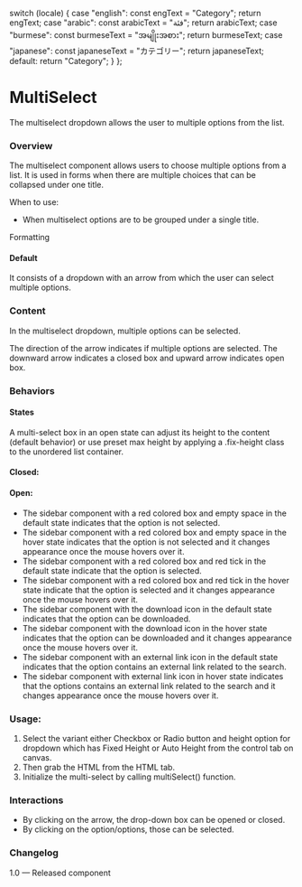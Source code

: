 
  switch (locale) {
    case "english":
      const engText = "Category";
      return engText;
    case "arabic":
      const arabicText = "فئة";
      return arabicText;
    case "burmese":
      const burmeseText = "အမျိုးအစား";
      return burmeseText;
    case "japanese":
      const japaneseText = "カテゴリー";
      return japaneseText;
    default:
      return "Category";
  }
};

<Meta of={MultiSelectStories} />

# MultiSelect

The multiselect dropdown allows the user to multiple options from the list.

### Overview

The multiselect component allows users to choose multiple options from a list. It is used in forms when there are multiple choices that can be collapsed under one title.

When to use:

* When multiselect options are to be grouped under a single title.

Formatting

#### Default

It consists of a dropdown with an arrow from which the user can select multiple options.

### Content

In the multiselect dropdown, multiple options can be selected.

The direction of the arrow indicates if multiple options are selected. The downward arrow indicates a closed box and upward arrow indicates open box.

### Behaviors

#### States

A multi-select box in an open state can adjust its height to the content (default behavior) or use preset max height by applying a .fix-height  class to the unordered list container.

#### Closed:

#### Open:

* The sidebar component with a red colored box and empty space in the default state indicates that the option is not selected.
* The sidebar component with a red colored box and empty space in the hover state indicates that the option is not selected and it changes appearance once the mouse hovers over it.
* The sidebar component with a red colored box and red tick in the default state indicate that the option is selected.
* The sidebar component with a red colored box and red tick in the hover state indicate that the option is selected and it changes appearance once the mouse hovers over it.
* The sidebar component with the download icon in the default state indicates that the option can be downloaded.
* The sidebar component with the download icon in the hover state indicates that the option can be downloaded and it changes appearance once the mouse hovers over it.
* The sidebar component with an external link icon in the default state indicates that the option contains an external link related to the search.
* The sidebar component with external link icon in hover state indicates that the options contains an external link related to the search and it changes appearance once the mouse hovers over it.

<Canvas>
  <Story of={MultiSelectStories.DefaultMultiSelect} />
</Canvas>

### Usage:

1. Select the variant either Checkbox or Radio button and height option for dropdown which has Fixed Height or Auto Height from the control tab on canvas.
2. Then grab the HTML from the HTML tab.
3. Initialize the multi-select by calling multiSelect() function.

### Interactions

* By clicking on the arrow, the drop-down box can be opened or closed.
* By clicking on the option/options, those can be selected.

### Changelog

1.0 — Released component
